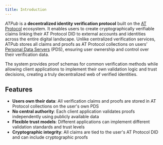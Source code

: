 ```yaml
---
title: Introduction
---
```


*ATPub* is a **decentralized identity verification protocol** built on the [AT Protocol](https://atproto.com/) ecosystem. It enables users to create cryptographically verifiable claims linking their AT Protocol DID to external accounts and identities across the entire digital landscape. Unlike centralized verification services, ATPub stores all claims and proofs as AT Protocol collections on users’ [Personal Data Servers](https://atproto.com/guides/glossary#pds-personal-data-server) (PDS), ensuring user ownership and control over their verification data.

The system provides proof schemas for common verification methods while allowing client applications to implement their own validation logic and trust decisions, creating a truly decentralized web of verified identities.

## Features

- **Users own their data**: All verification claims and proofs are stored in AT Protocol collections on the user's own PDS
- **No central authority**: Each client application validates proofs independently using publicly available data
- **Flexible trust models**: Different applications can implement different validation standards and trust levels
- **Cryptographic integrity**: All claims are tied to the user's AT Protocol DID and can include cryptographic proofs